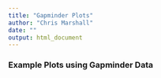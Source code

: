 ```yaml
---
title: "Gapminder Plots"
author: "Chris Marshall"
date: ""
output: html_document
---
```


### Example Plots using Gapminder Data

